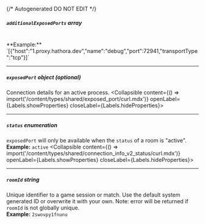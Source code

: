 {/* Autogenerated DO NOT EDIT  */}

##### `additionalExposedPorts` _array_
<br/>
**Example:** `[{"host":"1.proxy.hathora.dev","name":"debug","port":72941,"transportType":"tcp"}]`

---
##### `exposedPort` _object (optional)_
Connection details for an active process.
<Collapsible content={() => import('/content/types/shared/exposed_port/curl.mdx')} openLabel={Labels.showProperties} closeLabel={Labels.hideProperties}>
</Collapsible>

---
##### `status` _enumeration_
`exposedPort` will only be available when the `status` of a room is "active".
<br/>
**Example:** `active`
<Collapsible content={() => import('/content/types/shared/connection_info_v2_status/curl.mdx')} openLabel={Labels.showProperties} closeLabel={Labels.hideProperties}>
</Collapsible>

---
##### `roomId` _string_
Unique identifier to a game session or match. Use the default system generated ID or overwrite it with your own.
Note: error will be returned if `roomId` is not globally unique.
<br/>
**Example:** `2swovpy1fnunu`


